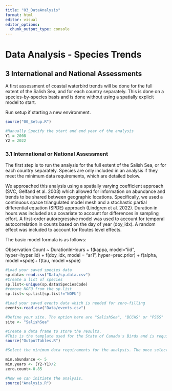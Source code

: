 ```yaml
---
title: "03_DataAnalysis"
format: html
editor: visual
editor_options: 
  chunk_output_type: console
---
```


# Data Analysis - Species Trends

## 3 International and National Assessments

A first assessment of coastal waterbird trends will be done for the full extent of the Salish Sea, and for each country separately. This is done on a species-by-species basis and is done without using a spatially explicit model to start. 

Run setup if starting a new environment.
```r

source("00_Setup.R")

#Manually Specify the start and end year of the analysis
Y1 = 2008
Y2 = 2022

```


### 3.1 International or National Assessment 

The first step is to run the analysis for the full extent of the Salish Sea, or for each country separately. Species are only included in an analysis if they meet the minimum data requirements, which are detailed below.  

We approached this analysis using a spatially varying coefficient approach (SVC, Gelfand et al. 2003) which allowed for information on abundance and trends to be shared between geographic locations. Specifically, we used a continuous space triangulated model mesh and a stochastic partial differential equation (SPDE) approach (Lindgren et al. 2022). Duration in hours was included as a covariate to account for differences in sampling effort. A first-order autoregressive model was used to account for temporal autocorrelation in counts based on the day of year (doy_idx). A random effect was included to account for Routes level effects.

The basic model formula is as follows:

Observation Count ~ DurationInHours + 
      f(kappa, model="iid", hyper=hyper.iid) + f(doy_idx, model = "ar1", hyper=prec.prior) 
    + f(alpha, model =spde)+ f(tau, model =spde)
       
```r

#Load your saved species data 
sp.data<-read.csv("Data/sp.data.csv")
#Create a list of species
sp.list<-unique(sp.data$SpeciesCode) 
#remove NOFU from the sp.list
sp.list<-sp.list[sp.list!="NOFU"]

#Load your saved events data which is needed for zero-filling
events<-read.csv("Data/events.csv")

#Define your site. The option here are "SalishSea", "BCCWS" or "PSSS"
site <- "SalishSea"

#Create a data frame to store the results. 
#This is the template used for the State of Canada's Birds and is required for upload into NatureCounts
source("OutputTables.R")

#Select the minimum data requirements for the analysis. The once selected here are consistent with Ethier et al. (2020). Specifically, (i.e., species with > 85% zero counts across all routes with at least one detection, species that had a mean abundance per year < 5, and species that were detected in fewer than one-half of the survey years). Users may choose to adjust these parameters. 

min.abundance <- 5
min.years <- (Y2-Y1)/2
zero.count<-0.85

#Now we can initiate the analysis.  
source("Analysis.R")

```

